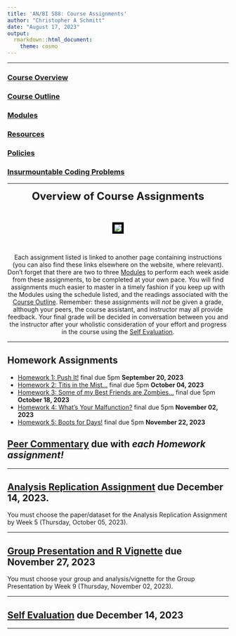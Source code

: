 ```yaml
---
title: 'AN/BI 588: Course Assignments'
author: "Christopher A Schmitt"
date: "August 17, 2023"
output: 
  rmarkdown::html_document:
    theme: cosmo
---
```

***

### [Course Overview](https://fuzzyatelin.github.io/bioanth-stats/overview.html)
### [Course Outline](https://fuzzyatelin.github.io/bioanth-stats/outline.html)
### [Modules](https://fuzzyatelin.github.io/bioanth-stats/modules.html)
### [Resources](https://fuzzyatelin.github.io/bioanth-stats/resources.html)
### [Policies](https://fuzzyatelin.github.io/bioanth-stats/policies.html)
### [Insurmountable Coding Problems](https://fuzzyatelin.github.io/bioanth-stats/studentproblems.html)

***

<center>

<font size="+2"><b>Overview of Course Assignments</b></font></center><br>

<center><p><img src="https://c.tenor.com/U9nCkEtT4LcAAAAC/drag-drag-queen.gif" style="border:5px solid black"></p>
</center><br>  

<center>
Each assignment listed is linked to another page containing instructions (you can also find these links elsewhere on the website, where relevant). Don't forget that there are two to three [Modules](https://fuzzyatelin.github.io/bioanth-stats/modules.html) to perform each week aside from these assignments, to be completed at your own pace. You will find assignments much easier to master in a timely fashion if you keep up with the Modules using the schedule listed, and the readings associated with the [Course Outline](https://fuzzyatelin.github.io/bioanth-stats/outline.html). Remember: these assignments will *not* be given a grade, although your peers, the course assistant, and instructor may all provide feedback. Your final grade will be decided in conversation between you and the instructor after your wholistic consideration of your effort and progress in the course using the [Self Evaluation](https://fuzzyatelin.github.io/bioanth-stats/selfevaluation.html). 

</center>
***

## Homework Assignments

* [Homework 1: Push It!](http://fuzzyatelin.github.io/bioanth-stats/homework-01.html) final due 5pm **September 20, 2023**
* [Homework 2: Titis in the Mist...](http://fuzzyatelin.github.io/bioanth-stats/homework-02.html) final due 5pm **October 04, 2023**
* [Homework 3: Some of my Best Friends are Zombies...](http://fuzzyatelin.github.io/bioanth-stats/homework-03.html) final due 5pm **October 18, 2023**
* [Homework 4: What's Your Malfunction?](http://fuzzyatelin.github.io/bioanth-stats/homework-04.html) final due 5pm **November 02, 2023**
* [Homework 5: Boots for Days!](http://fuzzyatelin.github.io/bioanth-stats/homework-05.html) final due 5pm **November 22, 2023**

## [Peer Commentary](https://fuzzyatelin.github.io/bioanth-stats/peercommentary.html) due with *each Homework assignment!*

***

## [Analysis Replication Assignment](https://fuzzyatelin.github.io/bioanth-stats/data-reanalysis-assignment.html) due **December 14, 2023**.

You must choose the paper/dataset for the Analysis Replication Assignment by Week 5 (Thursday, October 05, 2023).

***

## [Group Presentation and R Vignette]() due **November 27, 2023**

You must choose your group and analysis/vignette for the Group Presentation by Week 9 (Thursday, November 02, 2023).

***

## [Self Evaluation](https://fuzzyatelin.github.io/bioanth-stats/selfevaluation.html) due **December 14, 2023**

***